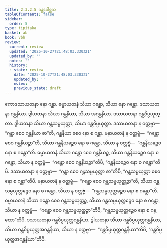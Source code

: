 ```yaml
---
title: 2.3.2.5 ဂန္ထဂေါစ္ဆက
tableOfContents: false
sidebar:
  order: 5
type: tipitaka
basket: ab
book: vbh
review:
  current: review
  updated: '2025-10-27T21:48:03.330321'
  updated_by: ''
  notes: ''
  history:
  - state: review
    date: '2025-10-27T21:48:03.330321'
    updated_by: ''
    notes: ''
    previous_state: draft
---
```



<ReviewStatus review={frontmatter.review} showDetails={true} />

<HypothesisAnnotation frontmatter={frontmatter} />

<DynamicBreadcrumb />

<Paragraph number="601" book="vbh">
ဧကာဒသာယတနာ နော ဂန္ထာ. ဓမ္မာယတနံ သိယာ ဂန္ထော, သိယာ နော ဂန္ထော. ဒသာယတနာ ဂန္ထနိယာ. ဒွါယတနာ သိယာ ဂန္ထနိယာ, သိယာ အဂန္ထနိယာ. ဒသာယတနာ ဂန္ထဝိပ္ပယုတ္တာ. ဒွါယတနာ သိယာ ဂန္ထသမ္ပယုတ္တာ, သိယာ ဂန္ထဝိပ္ပယုတ္တာ. ဒသာယတနာ န ဝတ္တဗ္ဗာ—  “ဂန္ထာ စေဝ ဂန္ထနိယာ စာ”တိ, ဂန္ထနိယာ စေဝ နော စ ဂန္ထာ. မနာယတနံ န ဝတ္တဗ္ဗံ—  “ဂန္ထော စေဝ ဂန္ထနိယဉ္စာ”တိ, သိယာ ဂန္ထနိယဉ္စေဝ နော စ ဂန္ထော, သိယာ န ဝတ္တဗ္ဗံ—  “ဂန္ထနိယဉ္စေဝ နော စ ဂန္ထော”တိ. ဓမ္မာယတနံ သိယာ ဂန္ထော စေဝ ဂန္ထနိယဉ္စ, သိယာ ဂန္ထနိယဉ္စေဝ နော စ ဂန္ထော, သိယာ န ဝတ္တဗ္ဗံ—  “ဂန္ထော စေဝ ဂန္ထနိယဉ္စာ”တိပိ, “ဂန္ထနိယဉ္စေဝ နော စ ဂန္ထော”တိပိ. ဒသာယတနာ န ဝတ္တဗ္ဗာ—  “ဂန္ထာ စေဝ ဂန္ထသမ္ပယုတ္တာ စာ”တိပိ, “ဂန္ထသမ္ပယုတ္တာ စေဝ နော စ ဂန္ထာ”တိပိ. မနာယတနံ န ဝတ္တဗ္ဗံ—  “ဂန္ထော စေဝ ဂန္ထသမ္ပယုတ္တဉ္စာ”တိ, သိယာ ဂန္ထသမ္ပယုတ္တဉ္စေဝ နော စ ဂန္ထော, သိယာ န ဝတ္တဗ္ဗံ—  “ဂန္ထသမ္ပယုတ္တဉ္စေဝ နော စ ဂန္ထော”တိ. ဓမ္မာယတနံ သိယာ ဂန္ထော စေဝ ဂန္ထသမ္ပယုတ္တဉ္စ, သိယာ ဂန္ထသမ္ပယုတ္တဉ္စေဝ နော စ ဂန္ထော, သိယာ န ဝတ္တဗ္ဗံ—  “ဂန္ထော စေဝ ဂန္ထသမ္ပယုတ္တဉ္စာ”တိပိ, “ဂန္ထသမ္ပယုတ္တဉ္စေဝ နော စ ဂန္ထော”တိပိ. ဒသာယတနာ ဂန္ထဝိပ္ပယုတ္တဂန္ထနိယာ. ဒွါယတနာ သိယာ ဂန္ထဝိပ္ပယုတ္တဂန္ထနိယာ, သိယာ ဂန္ထဝိပ္ပယုတ္တအဂန္ထနိယာ, သိယာ န ဝတ္တဗ္ဗာ—  “ဂန္ထဝိပ္ပယုတ္တဂန္ထနိယာ”တိပိ, “ဂန္ထဝိပ္ပယုတ္တအဂန္ထနိယာ”တိပိ.
</Paragraph>